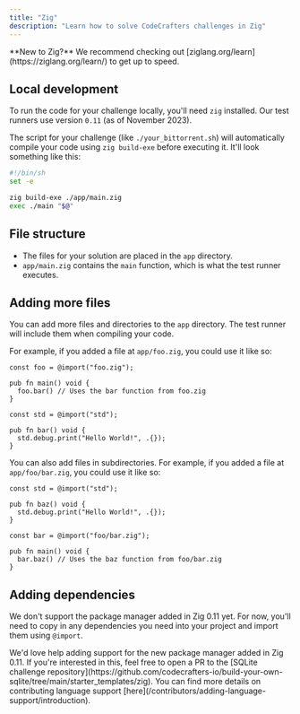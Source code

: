 ```yaml
---
title: "Zig"
description: "Learn how to solve CodeCrafters challenges in Zig"
---
```


<Note>
  **New to Zig?** We recommend checking out
  [ziglang.org/learn](https://ziglang.org/learn/) to get up to speed.
</Note>

## Local development

To run the code for your challenge locally, you'll need `zig` installed. Our test runners use version `0.11` (as of November 2023).

The script for your challenge (like `./your_bittorrent.sh`) will automatically compile your code using `zig build-exe` before executing it. It'll
look something like this:

```sh
#!/bin/sh
set -e

zig build-exe ./app/main.zig
exec ./main "$@"
```

## File structure

- The files for your solution are placed in the `app` directory.
- `app/main.zig` contains the `main` function, which is what the test runner executes.

## Adding more files

You can add more files and directories to the `app` directory. The test runner will include them when compiling your code.

For example, if you added a file at `app/foo.zig`, you could use it like so:

<CodeGroup>

```zig app/main.zig
const foo = @import("foo.zig");

pub fn main() void {
  foo.bar() // Uses the bar function from foo.zig
}
```

```zig app/foo.zig
const std = @import("std");

pub fn bar() void {
  std.debug.print("Hello World!", .{});
}
```

</CodeGroup>

You can also add files in subdirectories. For example, if you added a file at `app/foo/bar.zig`, you could use it like so:

<CodeGroup>

```zig app/foo/bar.zig
const std = @import("std");

pub fn baz() void {
  std.debug.print("Hello World!", .{});
}
```

```zig app/main.zig
const bar = @import("foo/bar.zig");

pub fn main() void {
  bar.baz() // Uses the baz function from foo/bar.zig
}
```

</CodeGroup>

## Adding dependencies

We don't support the package manager added in Zig 0.11 yet. For now, you'll need to copy in any dependencies you need into your project
and import them using `@import`.

<Note>
  We'd love help adding support for the new package manager added in Zig 0.11.
  If you're interested in this, feel free to open a PR to the [SQLite challenge
  repository](https://github.com/codecrafters-io/build-your-own-sqlite/tree/main/starter_templates/zig).
  You can find more details on contributing language support
  [here](/contributors/adding-language-support/introduction).
</Note>
